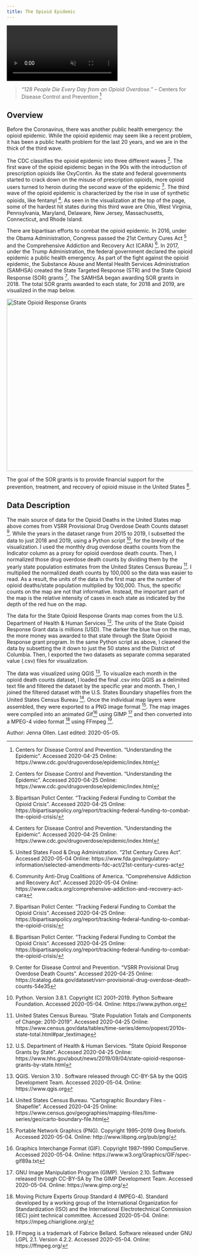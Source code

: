 ```yaml
---
title: The Opioid Epidemic
---
```


<div class="video-wrapper">
  <video id="scaledvideo" controls preload="true" autoplay loop muted>
    <source src="https://drdavis.space/teaching/ds/sdd/media/2020/05/opioid_video.mp4" type="video/mp4" >
  </video>
</div>

> *"128 People Die Every Day from an Opioid Overdose."* -- Centers for Disease Control and Prevention [^cdc]

## Overview 

Before the Coronavirus, there was another public health emergency: the opioid epidemic. 
While the opioid epidemic may seem like a recent problem, it has been a public health problem for the last 20 years, and we are in the thick of the third wave.

The CDC classifies the opioid epidemic into three different waves [^cdc].
The first wave of the opioid epidemic began in the 90s with the introduction of prescription opioids like OxyContin.
As the state and federal governments started to crack down on the misuse of prescription opioids, more opioid users turned to heroin during the second wave of the epidemic [^fedfund].
The third wave of the opioid epidemic is characterized by the rise in use of synthetic opioids, like fentanyl [^cdc]. 
As seen in the visualization at the top of the page, some of the hardest hit states during this third wave are Ohio, West Virginia, Pennsylvania, Maryland, Delaware, New Jersey, Massachusetts, Connecticut, and Rhode Island.

There are bipartisan efforts to combat the opioid epidemic.
In 2016, under the Obama Administration, Congress passed the 21st Century Cures Act [^cures] and the Comprehensive Addiction and Recovery Act (CARA) [^cara].
In 2017, under the Trump Administration, the federal government declared the opioid epidemic a public health emergency.
As part of the fight against the opioid epidemic, the Substance Abuse and Mental Health Services Administration (SAMHSA) created the State Targeted Response (STR) and the State Opioid Response (SOR) grants [^fedfund].
The SAMHSA began awarding SOR grants in 2018. The total SOR grants awarded to each state, for 2018 and 2019, are visualized in the map below.  

![](https://drdavis.space/teaching/ds/sdd/media/2020/05/sor_funding.png 'State Opioid Response Grants'){width=658 height=466}

The goal of the SOR grants is to provide financial support for the prevention, treatment, and recovery of opioid misuse in the United States [^fedfund].

## Data Description

The main source of data for the Opioid Deaths in the United States map above comes from VSRR Provisional Drug Overdose Death Counts dataset [^vsrr].
While the years in the dataset range from 2015 to 2019, I subsetted the data to just 2018 and 2019, using a Python script [^py], for the brevity of the visualization.
I used the monthly drug overdose deaths counts from the Indicator column as a proxy for opioid overdose death counts.
Then, I normalized those drug overdose death counts by dividing them by the yearly state population estimates from the United States Census Bureau [^pop].
I multiplied the normalized death counts by 100,000 so the data was easier to read.
As a result, the units of the data in the first map are the number of opioid deaths/state population multiplied by 100,000.
Thus, the specific counts on the map are not that informative. Instead, the important part of the map is the relative intensity of cases in each state as indicated by the depth of the red hue on the map. 

The data for the State Opioid Response Grants map comes from the U.S. Department of Health & Human Services [^sor].
The units of the State Opioid Response Grant data is millions (USD).
The darker the blue hue on the map, the more money was awarded to that state through the State Opioid Response grant program.
In the same Python script as above, I cleaned the data by subsetting the it down to just the 50 states and the District of Columbia.
Then, I exported the two datasets as separate comma separated value (.csv) files for visualization.

The data was visualized using QGIS [^qgis].
To visualize each month in the opioid death counts dataset, I loaded the final .csv into QGIS as a delimited text file and filtered the dataset by the specific year and month.
Then, I joined the filtered dataset with the U.S. States Boundary shapefiles from the United States Census Bureau [^shape].
Once the individual map layers were assembled, they were exported to a PNG image format [^png].
The map images were compiled into an animated Gif[^gif] using GIMP [^gimp] and then converted into a MPEG-4 video format [^mpg4] using FFmpeg [^ffmpeg]. 

<div class="credit-line">
Author: Jenna Ollen.
Last edited: 2020-05-05.
</div>

[^cdc]: Centers for Disease Control and Prevention. "Understanding the Epidemic". Accessed 2020-04-25 Online: https://www.cdc.gov/drugoverdose/epidemic/index.html
[^fedfund]: Bipartisan Polict Center. "Tracking Federal Funding to Combat the Opioid Crisis". Accessed 2020-04-25 Online: https://bipartisanpolicy.org/report/tracking-federal-funding-to-combat-the-opioid-crisis/
[^cures]: United States Food & Drug Administration. "21st Century Cures Act". Accessed 2020-05-04 Online: https://www.fda.gov/regulatory-information/selected-amendments-fdc-act/21st-century-cures-act
[^cara]: Community Anti-Drug Coalitions of America. "Comprehensive Addiction and Recovery Act". Accessed 2020-05-04 Online: https://www.cadca.org/comprehensive-addiction-and-recovery-act-cara
[^vsrr]: Center for Disease Control and Prevention. "VSRR Provisional Drug Overdose Death Counts". Accessed 2020-04-25 Online: https://catalog.data.gov/dataset/vsrr-provisional-drug-overdose-death-counts-54e35
[^py]: Python. Version 3.8.1. Copyright (C) 2001–2019. Python Software Foundation. Accessed 2020-05-04. Online: https://www.python.org
[^pop]: United States Census Bureau. "State Population Totals and Components of Change: 2010-2019". Accessed 2020-04-25 Online: https://www.census.gov/data/tables/time-series/demo/popest/2010s-state-total.html#par_textimage
[^sor]: U.S. Department of Health & Human Services. "State Opioid Response Grants by State". Accessed 2020-04-25 Online: https://www.hhs.gov/about/news/2019/09/04/state-opioid-response-grants-by-state.html
[^qgis]: QGIS. Version 3.10 . Software released through CC-BY-SA by the QGIS Development Team. Accessed 2020-05-04. Online: https://www.qgis.org
[^shape]: United States Census Bureau. "Cartographic Boundary Files - Shapefile". Accessed 2020-04-25 Online: https://www.census.gov/geographies/mapping-files/time-series/geo/carto-boundary-file.html
[^png]: Portable Network Graphics (PNG). Copyright 1995–2019 Greg Roelofs. Accessed 2020-05-04. Online: http://www.libpng.org/pub/png/
[^gif]: Graphics Interchange Format (GIF). Copyright 1987–1990 CompuServe. Accessed 2020-05-04. Online: https://www.w3.org/Graphics/GIF/spec-gif89a.txt
[^gimp]: GNU Image Manipulation Program (GIMP). Version 2.10. Software released through CC-BY-SA by The GIMP Development Team. Accessed 2020-05-04. Online: https://www.gimp.org/
[^mpg4]: Moving Picture Experts Group Standard 4 (MPEG-4). Standard developed by a working group of the International Organization for Standardization (ISO) and the International Electrotechnical Commission (IEC) joint technical committee. Accessed 2020-05-04. Online: https://mpeg.chiariglione.org/
[^ffmpeg]: FFmpeg is a trademark of Fabrice Bellard. Software released under GNU LGPL 2.1. Version 4.2.2. Accessed 2020-05-04. Online: https://ffmpeg.org/

